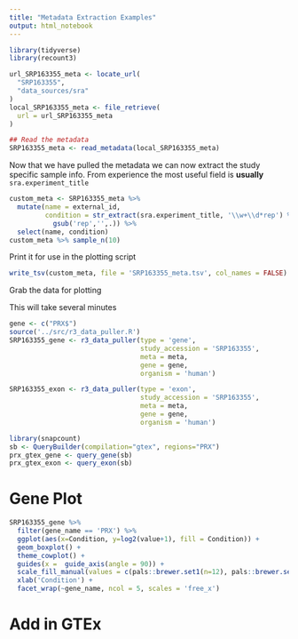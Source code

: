 ```yaml
---
title: "Metadata Extraction Examples"
output: html_notebook
---
```


```r
library(tidyverse)
library(recount3)

url_SRP163355_meta <- locate_url(
  "SRP163355",
  "data_sources/sra"
)
local_SRP163355_meta <- file_retrieve(
  url = url_SRP163355_meta
)

## Read the metadata
SRP163355_meta <- read_metadata(local_SRP163355_meta)

```

Now that we have pulled the metadata we can now extract the study specific sample info. From experience the most 
useful field is **usually** `sra.experiment_title`

```r
custom_meta <- SRP163355_meta %>% 
  mutate(name = external_id,
         condition = str_extract(sra.experiment_title, '\\w+\\d*rep') %>% 
           gsub('rep','',.)) %>% 
  select(name, condition)
custom_meta %>% sample_n(10)
```

Print it for use in the plotting script
```r
write_tsv(custom_meta, file = 'SRP163355_meta.tsv', col_names = FALSE)
```

Grab the data for plotting

This will take several minutes
```R
gene <- c("PRX$") 
source('../src/r3_data_puller.R')
SRP163355_gene <- r3_data_puller(type = 'gene', 
                                 study_accession = 'SRP163355', 
                                 meta = meta, 
                                 gene = gene, 
                                 organism = 'human')

SRP163355_exon <- r3_data_puller(type = 'exon', 
                                 study_accession = 'SRP163355', 
                                 meta = meta, 
                                 gene = gene, 
                                 organism = 'human')

library(snapcount)
sb <- QueryBuilder(compilation="gtex", regions="PRX")
prx_gtex_gene <- query_gene(sb)
prx_gtex_exon <- query_exon(sb)

```

# Gene Plot
```r
SRP163355_gene %>% 
  filter(gene_name == 'PRX') %>% 
  ggplot(aes(x=Condition, y=log2(value+1), fill = Condition)) +
  geom_boxplot() +
  theme_cowplot() +
  guides(x =  guide_axis(angle = 90)) +
  scale_fill_manual(values = c(pals::brewer.set1(n=12), pals::brewer.set2(n=10)) %>% unname()) +
  xlab('Condition') + 
  facet_wrap(~gene_name, ncol = 5, scales = 'free_x')
```

# Add in GTEx
```r

```